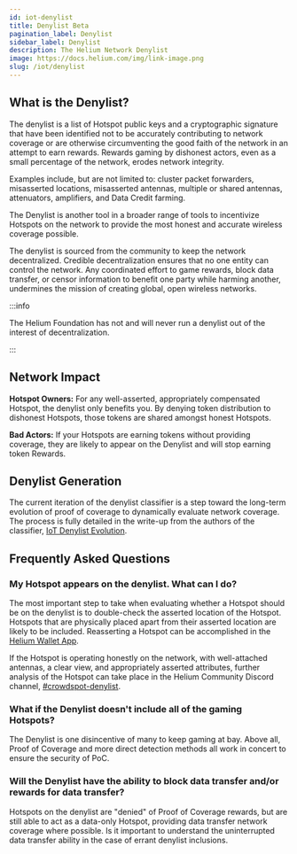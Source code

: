 ```yaml
---
id: iot-denylist
title: Denylist Beta
pagination_label: Denylist
sidebar_label: Denylist
description: The Helium Network Denylist
image: https://docs.helium.com/img/link-image.png
slug: /iot/denylist
---
```



## What is the Denylist?

The denylist is a list of Hotspot public keys and a cryptographic signature that have been
identified not to be accurately contributing to network coverage or are otherwise circumventing the
good faith of the network in an attempt to earn rewards. Rewards gaming by dishonest actors, even as
a small percentage of the network, erodes network integrity.

Examples include, but are not limited to: cluster packet forwarders, misasserted locations,
misasserted antennas, multiple or shared antennas, attenuators, amplifiers, and Data Credit farming.

The Denylist is another tool in a broader range of tools to incentivize Hotspots on the network to
provide the most honest and accurate wireless coverage possible.

The denylist is sourced from the community to keep the network decentralized. Credible
decentralization ensures that no one entity can control the network. Any coordinated effort to game
rewards, block data transfer, or censor information to benefit one party while harming another,
undermines the mission of creating global, open wireless networks.

:::info

The Helium Foundation has not and will never run a denylist out of the interest of decentralization.

:::

## Network Impact

**Hotspot Owners:** For any well-asserted, appropriately compensated Hotspot, the denylist only
benefits you. By denying token distribution to dishonest Hotspots, those tokens are shared amongst
honest Hotspots.

**Bad Actors:** If your Hotspots are earning tokens without providing coverage, they are likely to
appear on the Denylist and will stop earning token Rewards.

<!-- TODO: proof of coverage oracles use the deny list -->

## Denylist Generation

The current iteration of the denylist classifier is a step toward the long-term evolution of proof
of coverage to dynamically evaluate network coverage. The process is fully detailed in the write-up
from the authors of the classifier,
[IoT Denylist Evolution](/devblog/2023/08/07/denylist-evolution).

## Frequently Asked Questions

### My Hotspot appears on the denylist. What can I do?

The most important step to take when evaluating whether a Hotspot should be on the denylist is to
double-check the asserted location of the Hotspot. Hotspots that are physically placed apart from
their asserted location are likely to be included. Reasserting a Hotspot can be accomplished in the
[Helium Wallet App](/wallets/helium-wallet-app).

If the Hotspot is operating honestly on the network, with well-attached antennas, a clear view, and
appropriately asserted attributes, further analysis of the Hotspot can take place in the Helium
Community Discord channel,
[#crowdspot-denylist](https://discord.com/channels/404106811252408320/984427647977283674).

### What if the Denylist doesn't include all of the gaming Hotspots?

The Denylist is one disincentive of many to keep gaming at bay. Above all, Proof of Coverage and
more direct detection methods all work in concert to ensure the security of PoC.

### Will the Denylist have the ability to block data transfer and/or rewards for data transfer?

Hotspots on the denylist are "denied" of Proof of Coverage rewards, but are still able to act as a
data-only Hotspot, providing data transfer network coverage where possible. Is it important to
understand the uninterrupted data transfer ability in the case of errant denylist inclusions.
